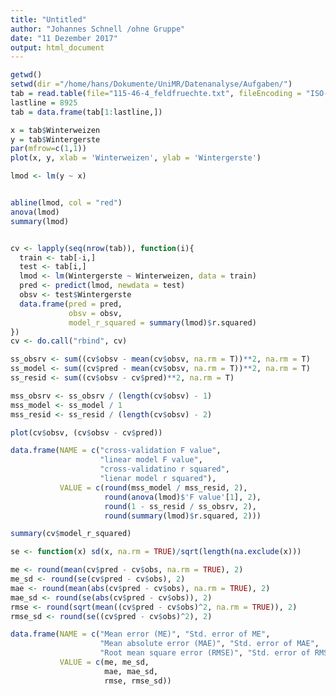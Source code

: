 ```yaml
---
title: "Untitled"
author: "Johannes Schnell /ohne Gruppe"
date: "11 Dezember 2017"
output: html_document
---
```


```r
getwd()
setwd(dir ="/home/hans/Dokumente/UniMR/Datenanalyse/Aufgaben/")
tab = read.table(file="115-46-4_feldfruechte.txt", fileEncoding = "ISO-8859-1", skip = 6, sep=";", header = T, na.strings = c("", ".", "-", "/"), fill = T, dec=",")
lastline = 8925
tab = data.frame(tab[1:lastline,])

x = tab$Winterweizen
y = tab$Wintergerste
par(mfrow=c(1,1))
plot(x, y, xlab = 'Winterweizen', ylab = 'Wintergerste')

lmod <- lm(y ~ x)


abline(lmod, col = "red")
anova(lmod)
summary(lmod)


cv <- lapply(seq(nrow(tab)), function(i){
  train <- tab[-i,]
  test <- tab[i,]
  lmod <- lm(Wintergerste ~ Winterweizen, data = train)
  pred <- predict(lmod, newdata = test)
  obsv <- test$Wintergerste
  data.frame(pred = pred,
             obsv = obsv,
             model_r_squared = summary(lmod)$r.squared)
})
cv <- do.call("rbind", cv)

ss_obsrv <- sum((cv$obsv - mean(cv$obsv, na.rm = T))**2, na.rm = T)
ss_model <- sum((cv$pred - mean(cv$obsv, na.rm = T))**2, na.rm = T)
ss_resid <- sum((cv$obsv - cv$pred)**2, na.rm = T)

mss_obsrv <- ss_obsrv / (length(cv$obsv) - 1)
mss_model <- ss_model / 1
mss_resid <- ss_resid / (length(cv$obsv) - 2)

plot(cv$obsv, (cv$obsv - cv$pred))

data.frame(NAME = c("cross-validation F value",
                    "linear model F value", 
                    "cross-validatino r squared",
                    "lienar model r squared"),
           VALUE = c(round(mss_model / mss_resid, 2),
                     round(anova(lmod)$'F value'[1], 2),
                     round(1 - ss_resid / ss_obsrv, 2),
                     round(summary(lmod)$r.squared, 2)))

summary(cv$model_r_squared)

se <- function(x) sd(x, na.rm = TRUE)/sqrt(length(na.exclude(x)))

me <- round(mean(cv$pred - cv$obs, na.rm = TRUE), 2)
me_sd <- round(se(cv$pred - cv$obs), 2)
mae <- round(mean(abs(cv$pred - cv$obs), na.rm = TRUE), 2)
mae_sd <- round(se(abs(cv$pred - cv$obs)), 2)
rmse <- round(sqrt(mean((cv$pred - cv$obs)^2, na.rm = TRUE)), 2)
rmse_sd <- round(se((cv$pred - cv$obs)^2), 2)

data.frame(NAME = c("Mean error (ME)", "Std. error of ME", 
                    "Mean absolute error (MAE)", "Std. error of MAE", 
                    "Root mean square error (RMSE)", "Std. error of RMSE"),
           VALUE = c(me, me_sd,
                     mae, mae_sd,
                     rmse, rmse_sd))


```

